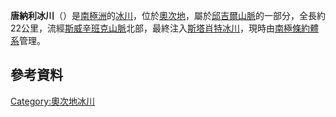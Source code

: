 {{Coord|81|37|S|159|18|E|source:GNIS|display=title}}

'''唐納利冰川'''（{{lang-en|Donnally Glacier}}）是[[南極洲|南極洲]]的[[冰川|冰川]]，位於[[奧次地|奧次地]]，屬於[[邱吉爾山脈|邱吉爾山脈]]的一部分，全長約22公里，流經[[斯威辛班克山脈|斯威辛班克山脈]]北部，最終注入[[斯塔肖特冰川|斯塔肖特冰川]]，現時由[[南極條約體系|南極條約體系]]管理。

==參考資料==
{{cite gnis | type = antarid | id = 3977| name = Donnally Glacier| accessdate = 2012-01-24}}

{{DEFAULTSORT:Donnally Glacier}}
[[Category:奧次地冰川|Category:奧次地冰川]]


{{OatesLand-geo-stub}}